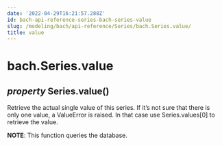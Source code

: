 ```yaml
---
date: '2022-04-29T16:21:57.288Z'
id: bach-api-reference-series-bach-series-value
slug: /modeling/bach/api-reference/Series/bach.Series.value/
title: value
---
```


# bach.Series.value

<div>
<h2 class="signature-class"><span class="type-annotation"><em>property</em></span> <span class="additional-name">Series.</span><span class="name">value(</span>)</h2>


<div class="content">

Retrieve the actual single value of this series. If it’s not sure that there is only one value,
a ValueError is raised. In that case use Series.values[0] to retrieve the value.

**NOTE**: This function queries the database.


</div>

</div>

